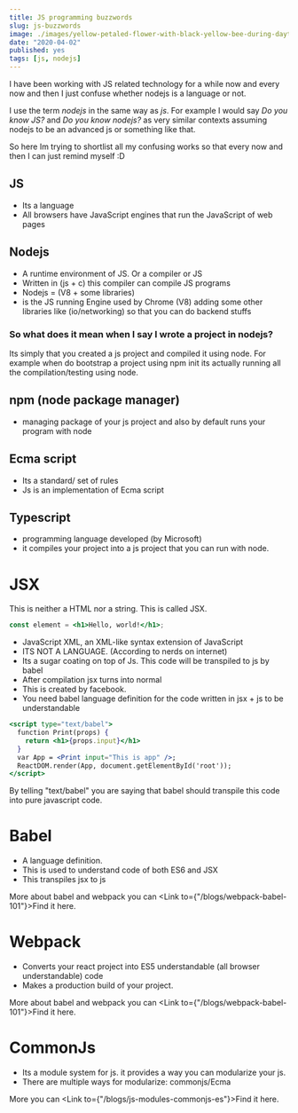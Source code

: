 ```yaml
---
title: JS programming buzzwords
slug: js-buzzwords
image: ./images/yellow-petaled-flower-with-black-yellow-bee-during-daytime-63641.jpg
date: "2020-04-02"
published: yes
tags: [js, nodejs]
---
```




I have been working with JS related technology for a while now and every now and then I just confuse whether nodejs is a language or not.

I use the term _nodejs_ in the same way as _js_. For example I would say
_Do you know JS?_ and _Do you know nodejs?_ as very similar contexts assuming nodejs to be an advanced js or something like that.

So here Im trying to shortlist all my confusing works so that every now and then I can just remind myself :D

## JS

- Its a language
- All browsers have JavaScript engines that run the JavaScript of web pages

## Nodejs

- A runtime environment of JS. Or a compiler or JS
- Written in (js + c) this compiler can compile JS programs
- Nodejs = (V8 + some libraries)
- is the JS running Engine used by Chrome (V8) adding some other libraries like (io/networking) so that you can do backend stuffs

### So what does it mean when I say I wrote a project in nodejs?

Its simply that you created a js project and compiled it using node. For example when do bootstrap a project using npm init its actually running all the compilation/testing using node.

## npm (node package manager)

- managing package of your js project and also by default runs your program with node

## Ecma script

- Its a standard/ set of rules
- Js is an implementation of Ecma script

## Typescript

- programming language developed (by Microsoft)
- it compiles your project into a js project that you can run with node.

# JSX

This is neither a HTML nor a string. This is called JSX.

<CodeDivWrapper>

```jsx
const element = <h1>Hello, world!</h1>;
```

</CodeDivWrapper>

- JavaScript XML, an XML-like syntax extension of JavaScript
- ITS NOT A LANGUAGE. (According to nerds on internet)
- Its a sugar coating on top of Js. This code will be transpiled to js by babel
- After compilation jsx turns into normal
- This is created by facebook.
- You need babel language definition for the code written in jsx + js to be understandable

<CodeDivWrapper>

```jsx
<script type="text/babel">
  function Print(props) {
    return <h1>{props.input}</h1>
  }
  var App = <Print input="This is app" />;
  ReactDOM.render(App, document.getElementById('root'));
</script>
```

</CodeDivWrapper>

By telling "text/babel" you are saying that babel should transpile this code into pure javascript code.

# Babel

- A language definition.
- This is used to understand code of both ES6 and JSX
- This transpiles jsx to js

More about babel and webpack you can <Link to={"/blogs/webpack-babel-101"}>Find it here</Link>.

# Webpack

- Converts your react project into ES5 understandable (all browser understandable) code
- Makes a production build of your project.

More about babel and webpack you can <Link to={"/blogs/webpack-babel-101"}>Find it here</Link>.

# CommonJs

- Its a module system for js. it provides a way you can modularize your js.
- There are multiple ways for modularize: commonjs/Ecma

More you can <Link to={"/blogs/js-modules-commonjs-es"}>Find it here</Link>.
